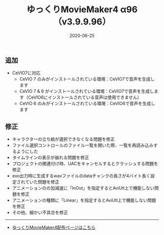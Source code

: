 ﻿---
title: ゆっくりMovieMaker4 α96 （v3.9.9.96）
date: 2020-06-25
tags: [YMM4,お知らせ]
---
## 追加
- CeVIO7に対応
	- CeVIO 7 のみがインストールされている環境：CeVIO7で音声を生成します
	- CeVIO 7 & 6 がインストールされている環境：CeVIO7で音声を生成します（CeVIO6にインストールされている音声は使用できません）
	- CeVIO 6 のみがインストールされている環境：CeVIO6で音声を生成します
## 修正
- キャラクターの立ち絵が選択できなくなる問題を修正
- ファイル選択コントロールのファイル一覧を開いた際、一覧を再読み込みするようにした
- タイムラインの表示が崩れる問題を修正
- プロジェクトの関連付け時、UACをキャンセルするとクラッシュする問題を修正
- exo出力時に生成するwavファイルのdataチャンクの長さが4バイト長く設定されていた問題を修正
- アニメーションのの加減速に「InOut」を指定するとAviUtl上で機能しない問題を修正
- アニメーションの種類に「Linear」を指定するとAviUtl上で機能しない問題を修正
- その他、細かい不具合を修正

---

- [ゆっくりMovieMaker4配布ページはこちら](/ymm4/)